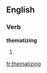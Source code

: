 
==English==

===Verb===
'''thematizing'''

# {{present participle of|thematize}}

[[fr:thematizing]]